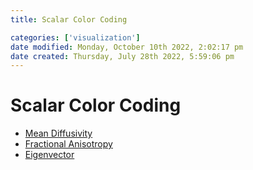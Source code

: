 ```yaml
---
title: Scalar Color Coding

categories: ['visualization']
date modified: Monday, October 10th 2022, 2:02:17 pm
date created: Thursday, July 28th 2022, 5:59:06 pm
---
```


# Scalar Color Coding
- [Mean Diffusivity](Mean%20Diffusivity.qmd)
- [Fractional Anisotropy](Fractional%20Anisotropy.qmd)
- [Eigenvector](Eigenvector.qmd)



